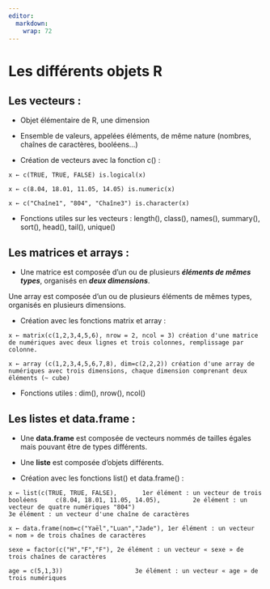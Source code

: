 ```yaml
---
editor: 
  markdown: 
    wrap: 72
---
```


# Les différents objets R {.backgroundTitre}

## Les vecteurs : 

-   Objet élémentaire de R, une dimension

-   Ensemble de valeurs, appelées éléments, de même nature (nombres,
    chaînes de caractères, booléens…)

-   Création de vecteurs avec la fonction c() :

`x ← c(TRUE, TRUE, FALSE) is.logical(x)`

`x ← c(8.04, 18.01, 11.05, 14.05) is.numeric(x)`

`x ← c("Chaîne1", "804", "Chaîne3") is.character(x)`

-   Fonctions utiles sur les vecteurs : length(), class(), names(),
    summary(), sort(), head(), tail(), unique()

## Les matrices et arrays :

-   Une matrice est composée d'un ou de plusieurs ***éléments de mêmes
    types***, organisés en ***deux dimensions***.

Une array est composée d'un ou de plusieurs éléments de mêmes types,
organisés en plusieurs dimensions.

-   Création avec les fonctions matrix et array :

`x ← matrix(c(1,2,3,4,5,6), nrow = 2, ncol = 3) création d'une matrice de numériques avec deux lignes et trois colonnes, remplissage par colonne.`

`x ← array (c(1,2,3,4,5,6,7,8), dim=c(2,2,2)) création d'une array de numériques avec trois dimensions, chaque dimension comprenant deux éléments (~ cube)`

-   Fonctions utiles : dim(), nrow(), ncol()

## Les listes et data.frame : 

-   Une **data.frame** est composée de vecteurs nommés de tailles égales
    mais pouvant être de types différents.

-   Une **liste** est composée d'objets différents.

-   Création avec les fonctions list() et data.frame() :

`x ← list(c(TRUE, TRUE, FALSE),       1er élément : un vecteur de trois booléens     c(8.04, 18.01, 11.05, 14.05),         2e élément : un vecteur de quatre numériques "804")                                            3e élément : un vecteur d'une chaîne de caractères`

`x ← data.frame(nom=c("Yaël","Luan","Jade"), 1er élément : un vecteur « nom » de trois chaînes de caractères`

`sexe = factor(c("H","F","F"), 2e élément : un vecteur « sexe » de trois chaînes de caractères`

`age = c(5,1,3))                    3e élément : un vecteur « age » de trois numériques`
